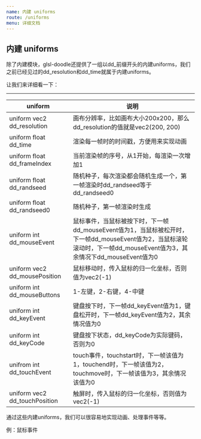 ```yaml
---
name: 内建 uniforms
route: /uniforms
menu: 详细文档
---
```



<GitHub link="https://github.com/akira-cn/glsl-doodle"/>

<Nav/>


## 内建 uniforms

除了内建模块，glsl-doodle还提供了一组以dd_前缀开头的内建uniforms，我们之前已经见过的dd_resolution和dd_time就属于内建uniforms。

让我们来详细看一下：

---

| uniform | 说明 |
| --- | --- |
| uniform vec2 dd_resolution | 画布分辨率，比如画布大小200x200，那么dd_resolution的值就是vec2(200, 200) |
| uniform float dd_time | 渲染每一帧时的时间戳，方便用来实现动画 |
| uniform float dd_frameIndex | 当前渲染帧的序号，从1开始，每渲染一次增加1 |
| uniform float dd_randseed | 随机种子，每次渲染都会随机生成一个，第一帧渲染时dd_randseed等于dd_randseed0 |
| uniform float dd_randseed0 | 随机种子，第一帧渲染时生成 |
| uniform int dd_mouseEvent | 鼠标事件，当鼠标被按下时，下一帧dd_mouseEvent值为1，当鼠标被松开时，下一帧dd_mouseEvent值为2，当鼠标滚轮滚动时，下一帧dd_mouseEvent值为3，其余情况下dd_mouseEvent值为0 |
| uniform vec2 dd_mousePosition | 鼠标移动时，传入鼠标的归一化坐标，否则值为vec2(-1) |
| uniform int dd_mouseButtons | 1-左键，2-右键，4-中键 |
| uniform int dd_keyEvent | 键盘按下时，下一帧dd_keyEvent值为1，键盘松开时，下一帧dd_keyEvent值为2，其余情况值为0 |
| uniform int dd_keyCode | 键盘按下状态，dd_keyCode为实际键码，否则为0 |
| unifrom int dd_touchEvent | touch事件，touchstart时，下一帧该值为1，touchend时，下一帧该值为2，touchmove时，下一帧该值为3，其余情况该值为0 |
| uniform vec2 dd_touchPosition | 触屏时，传入鼠标的归一化坐标，否则值为vec2(-1) |

通过这些内建uniforms，我们可以很容易地实现动画、处理事件等等。

例：鼠标事件

<DemoGround demoId="docs/mouse" height="396"></DemoGround>

